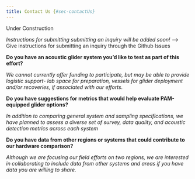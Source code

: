 ```yaml
---
title: Contact Us {#sec-contactUs}
---
```


Under Construction

*Instructions for submitting submitting an inquiry will be added soon!* --\> Give instructions for submitting an inquiry through the Github Issues

**Do you have an acoustic glider system you’d like to test as part of this effort?**

*We cannot currently offer funding to participate, but may be able to provide logistic support- lab space for preparation, vessels for glider deployment and/or recoveries, if associated with our efforts.*

**Do you have suggestions for metrics that would help evaluate PAM-equipped glider options?**

*In addition to comparing general system and sampling specifications, we have planned to assess a diverse set of survey, data quality, and acoustic detection metrics across each system*

**Do you have data from other regions or systems that could contribute to our hardware comparison?**

*Although we are focusing our field efforts on two regions, we are interested in collaborating to include data from other systems and areas if you have data you are willing to share.*
